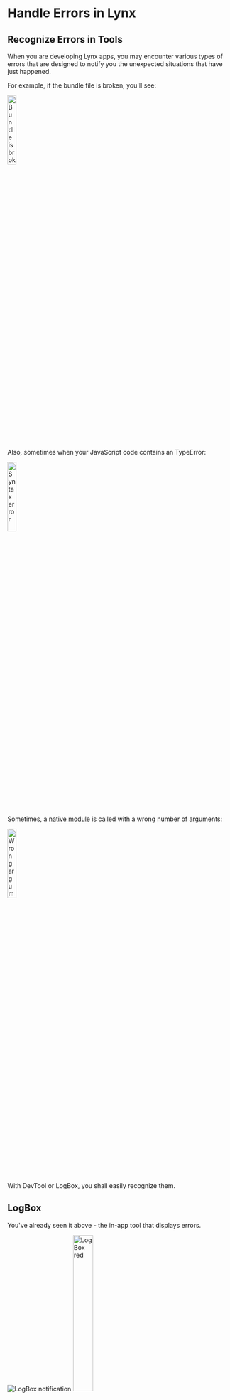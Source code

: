 # Handle Errors in Lynx

## Recognize Errors in Tools

When you are developing Lynx apps, you may encounter various types of errors that are designed to notify you the unexpected situations that have just happened.

For example, if the bundle file is broken, you'll see:

<img
  src="https://lf-lynx.tiktok-cdns.com/obj/lynx-artifacts-oss-sg/lynx-website/assets/error_invalid_bundle.png"
  alt="Bundle is broken"
  width="20%"
/>

Also, sometimes when your JavaScript code contains an TypeError:

<img
  src="https://lf-lynx.tiktok-cdns.com/obj/lynx-artifacts-oss-sg/lynx-website/assets/error_syntax.png"
  alt="Syntax error"
  width="20%"
/>

Sometimes, a [native module](/guide/spec.html#nativemodules) is called with a wrong number of arguments:

<img
  src="https://lf-lynx.tiktok-cdns.com/obj/lynx-artifacts-oss-sg/lynx-website/assets/error_wrong_args.png"
  alt="Wrong arguments"
  width="20%"
/>

With DevTool or LogBox, you shall easily recognize them.

## LogBox

You've already seen it above - the in-app tool that displays errors.

<div style={{ display: 'flex', justifyContent: 'flex-start', gap: '10px' }}>
  <img
    src={
      'https://lf-lynx.tiktok-cdns.com/obj/lynx-artifacts-oss-sg/lynx-website/assets/logbox_message.jpeg'
    }
    alt="LogBox notification"
    style={{ width: '40%', height: '40%', margin: 'auto 0' }}
  />
  <img
    src={
      'https://lf-lynx.tiktok-cdns.com/obj/lynx-artifacts-oss-sg/lynx-website/assets/logbox_box.png'
    }
    alt="LogBox red"
    width="30%"
  />
</div>

It's convenient for a quick overview and lets you know what's happening.
However, for development purposes, we recommend using DevTool Desktop Application with more features and a better interactive experience.

## Handle Errors in Code

Now let's try to do something with the errors.

You may want to have an overall understanding of the [errors](/api/errors/lynx-error) first if you want to handle them in your code.

And then, here is an example of handling error [301](/api/errors/error-code.html#eb_resource_image-301) in code:

```tsx
const ImageErrorExample = () => {
  const [isImageError, setImageError] = useState(false);
  const handleImageError = (event: ErrorEvent) => {
    setImageError(true);
    console.log('Image loaded error:', JSON.stringify(event));
  };
  if (isImageError) {
    return <view />;
  }
  return (
    <view>
      <image
        className="my-image"
        src={'error url'}
        binderror={handleImageError}
      />
    </view>
  );
};
```

In order for developers to quickly categorize an error and figure out how to deal with it, we have summed up all of them and made a [list](/api/errors/error-code), including the error code, description, level, fix suggestion, etc.

Just help yourself!
